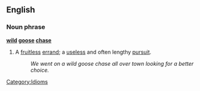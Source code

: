 ==English==

===Noun phrase===
'''[[wild]] [[goose]] [[chase]]'''
#A [[fruitless]] [[errand]]; a [[useless]] and often lengthy [[pursuit]]. 
#:''We went on a wild goose chase all over town looking for a better choice.''

[[Category:Idioms]]